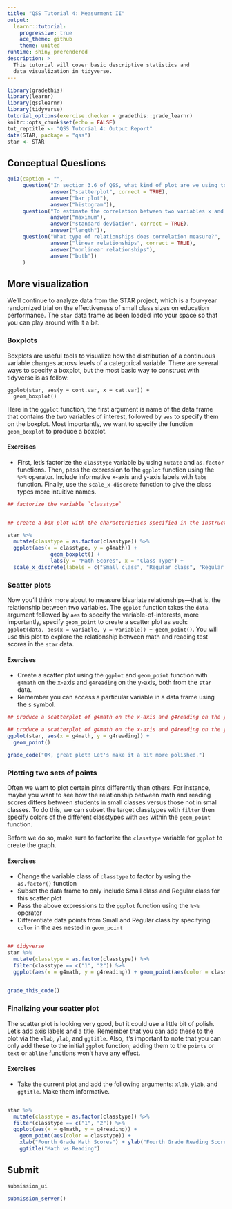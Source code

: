 ```yaml
---
title: "QSS Tutorial 4: Measurment II"
output:
  learnr::tutorial:
    progressive: true
    ace_theme: github
    theme: united
runtime: shiny_prerendered
description: >
  This tutorial will cover basic descriptive statistics and
  data visualization in tidyverse.
---
```


```r
library(gradethis)
library(learnr)
library(qsslearnr)
library(tidyverse)
tutorial_options(exercise.checker = gradethis::grade_learnr)
knitr::opts_chunk$set(echo = FALSE)
tut_reptitle <- "QSS Tutorial 4: Output Report"
data(STAR, package = "qss")
star <- STAR
```

## Conceptual Questions


```r
quiz(caption = "",
     question("In section 3.6 of QSS, what kind of plot are we using to visualize ideological differences between Democrats and Republicans?",
              answer("scatterplot", correct = TRUE),
              answer("bar plot"),
              answer("histogram")),
     question("To estimate the correlation between two variables x and y, we need to know the mean of each as well as the:",
              answer("maximum"),
              answer("standard deviation", correct = TRUE),
              answer("length")),
     question("What type of relationships does correlation measure?",
              answer("linear relationships", correct = TRUE),
              answer("nonlinear relationships"),
              answer("both"))
     )
```



## More visualization


We'll continue to analyze data from the STAR project, which is a four-year randomized trial on the effectiveness of small class sizes on education performance. The `star` data frame as been loaded into your space so that you can play around with it a bit.

### Boxplots

Boxplots are useful tools to visualize how the distribution of a continuous variable changes across levels of a categorical variable. There are several ways to specify a boxplot, but the most basic way to construct with tidyverse is as follow:

    ggplot(star, aes(y = cont.var, x = cat.var)) +
      geom_boxplot()

Here in the `ggplot` function, the first argument is name of the data frame that contains the two variables of interest, followed by `aes` to specify them on the boxplot. Most importantly, we want to specify the function `geom_boxplot` to produce a boxplot.

#### Exercises

- First, let's factorize the `classtype` variable by using `mutate` and `as.factor` functions. Then, pass the expression to the `ggplot` function using the `%>%` operator. Include informative x-axis and y-axis labels with `labs` function. Finally, use the `scale_x-discrete` function to give the class types more intuitive names. 

```r
## factorize the variable `classtype`


## create a box plot with the characteristics specified in the instructions


```


```r
star %>% 
  mutate(classtype = as.factor(classtype)) %>%
  ggplot(aes(x = classtype, y = g4math)) + 
              geom_boxplot() +
              labs(y = "Math Scores", x = "Class Type") +
  scale_x_discrete(labels = c("Small class", "Regular class", "Regular class with aid"))
```

### Scatter plots

Now you'll think more about to measure bivariate relationships---that is, the relationship between two variables. The `ggplot` function takes the `data` argument followed by `aes` to specify the variable-of-interests, more importantly, specify `geom_point` to create a scatter plot as such: `ggplot(data, aes(x = variable, y = variable)) + geom_point()`. You will use this plot to explore the relationship between math and reading test scores in the `star` data.

#### Exercises
- Create a scatter plot using the `ggplot` and `geom_point` function with `g4math` on the x-axis and `g4reading` on the y-axis, both from the `star` data.
- Remember you can access a particular variable in a data frame using the `$` symbol.

```r
## produce a scatterplot of g4math on the x-axis and g4reading on the y-axis

```

```r
## produce a scatterplot of g4math on the x-axis and g4reading on the y-axis
ggplot(star, aes(x = g4math, y = g4reading)) +
  geom_point()
```

```r
grade_code("OK, great plot! Let's make it a bit more polished.")
```


### Plotting two sets of points

Often we want to plot certain pints differently than others. For instance, maybe you want to see how the relationship between math and reading scores differs between students in small classes versus those not in small classes. To do this, we can subset the target classtypes with `filter` then specify colors of the different classtypes with `aes` within the `geom_point` function.

Before we do so, make sure to factorize the `classtype` variable for `ggplot` to create the graph.

#### Exercises

- Change the variable class of `classtype` to factor by using the `as.factor()` function
- Subset the data frame to only include Small class and Regular class for this scatter plot
- Pass the above expressions to the `ggplot` function using the `%>%` operator
- Differentiate data points from Small and Regular class by specifying `color` in the aes nested in `geom_point` 


```r

```


```r
## tidyverse
star %>% 
  mutate(classtype = as.factor(classtype)) %>%
  filter(classtype == c("1", "2")) %>%
  ggplot(aes(x = g4math, y = g4reading)) + geom_point(aes(color = classtype)) 
  
```

```r
grade_this_code()
```

### Finalizing your scatter plot

The scatter plot is looking very good, but it could use a little bit of polish. Let's add axis labels and a title. Remember that you can add these to the plot via the `xlab`, `ylab`, and `ggtitle`. Also, it's important to note that you can only add these to the initial `ggplot` function; adding them to the `points` or `text` or `abline` functions won't have any effect.

#### Exercises
- Take the current plot and add the following arguments: `xlab`, `ylab`, and `ggtitle`. Make them informative.

```r

```


```r
star %>% 
  mutate(classtype = as.factor(classtype)) %>%
  filter(classtype == c("1", "2")) %>%
  ggplot(aes(x = g4math, y = g4reading)) +
    geom_point(aes(color = classtype)) +
    xlab("Fourth Grade Math Scores") + ylab("Fourth Grade Reading Score") +
    ggtitle("Math vs Reading")
```

## Submit

```r
submission_ui
```

```r
submission_server()
```

